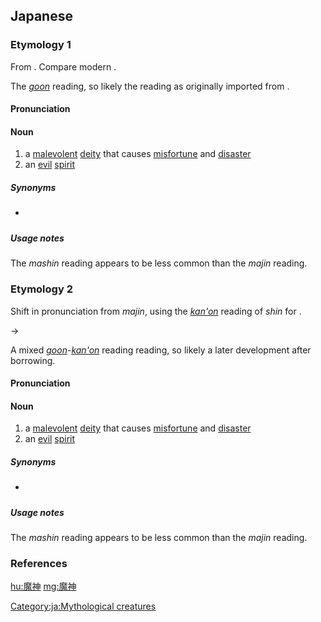 ==Japanese==
{{wikipedia|lang=ja}}

===Etymology 1===
{{ja-kanjitab|ま|じん|yomi=on}}
From {{etyl|ltc|ja|sort=まじん}} {{m|ltc|魔神|tr=*mɑ? *jhin|lit=demon, evil spirit” + “god, spirit}}. Compare modern {{etyl|cmn|-}} {{zh-l|魔神|tr=móshén}}.

The [[呉音#Japanese|''goon'']] reading, so likely the reading as originally imported from {{etyl|ltc|-}}.

====Pronunciation====
{{ja-pron|yomi=goon|acc=0|acc_ref=DJR|まじん}}

====Noun====
{{ja-noun|まじん}}

# a [[malevolent]] [[deity]] that causes [[misfortune]] and [[disaster]]
# an [[evil]] [[spirit]]

=====Synonyms=====
* {{sense|evil spirit}} {{ja-r|悪魔|あくま}}

=====Usage notes=====
The ''mashin'' reading appears to be less common than the ''majin'' reading.

===Etymology 2===
{{ja-kanjitab|ま|しん|yomi=on}}
Shift in pronunciation from ''majin'', using the [[漢音#Japanese|''kan'on'']] reading of ''shin'' for {{ja-l|神}}.

{{IPAchar|/mad͡ʑin/}} → {{IPAchar|/maɕin/}}

A mixed [[呉音#Japanese|''goon'']]-[[漢音#Japanese|''kan'on'']] reading reading, so likely a later development after borrowing.

====Pronunciation====
{{ja-pron|yomi=on|acc=0|ましん}}

====Noun====
{{ja-noun|ましん}}

# a [[malevolent]] [[deity]] that causes [[misfortune]] and [[disaster]]
# an [[evil]] [[spirit]]

=====Synonyms=====
* {{sense|evil spirit}} {{ja-r|悪魔|あくま}}

=====Usage notes=====
The ''mashin'' reading appears to be less common than the ''majin'' reading.

===References===
<references/>

[[Category:ja:Mythological creatures]]

[[hu:魔神]]
[[mg:魔神]]